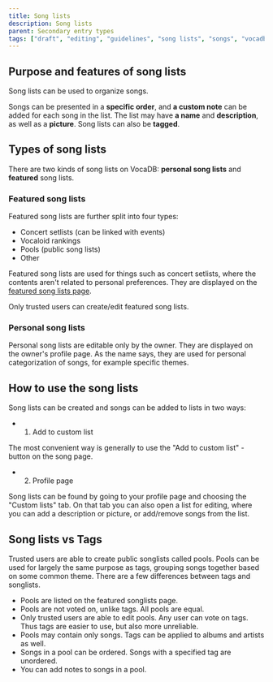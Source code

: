 ---
title: Song lists
description: Song lists
parent: Secondary entry types
tags: ["draft", "editing", "guidelines", "song lists", "songs", "vocadb"]
---

## Purpose and features of song lists

Song lists can be used to organize songs. 

Songs can be presented in a **specific order**, and **a custom note** can be added for each song in the list. The list may have **a name** and **description**, as well as a **picture**. Song lists can also be **tagged**.

## Types of song lists

There are two kinds of song lists on VocaDB: **personal song lists** and **featured** song lists.

### Featured song lists

Featured song lists are further split into four types:

* Concert setlists (can be linked with events)
* Vocaloid rankings
* Pools (public song lists)
* Other

Featured song lists are used for things such as concert setlists, where the contents aren't related to personal preferences. They are displayed on the [featured song lists page](http://vocadb.net/SongList/Featured).

Only trusted users can create/edit featured song lists.

### Personal song lists

Personal song lists are editable only by the owner. They are displayed on the owner's profile page. As the name says, they are used for personal categorization of songs, for example specific themes.

## How to use the song lists

Song lists can be created and songs can be added to lists in two ways: 

* 1) Add to custom list

The most convenient way is generally to use the "Add to custom list" -button on the song page.

* 2) Profile page

Song lists can be found by going to your profile page and choosing the "Custom lists" tab. On that tab you can also open a list for editing, where you can add a description or picture, or add/remove songs from the list.

## Song lists vs Tags

Trusted users are able to create public songlists called pools. Pools can be used for largely the same purpose as tags, grouping songs together based on some common theme. There are a few differences between tags and songlists.

* Pools are listed on the featured songlists page.
* Pools are not voted on, unlike tags. All pools are equal.
* Only trusted users are able to edit pools. Any user can vote on tags. Thus tags are easier to use, but also more unreliable.
* Pools may contain only songs. Tags can be applied to albums and artists as well.
* Songs in a pool can be ordered. Songs with a specified tag are unordered.
* You can add notes to songs in a pool.